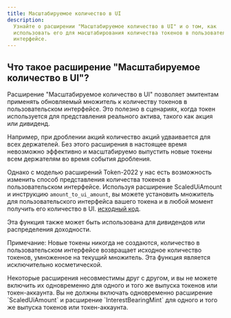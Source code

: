 ```yaml
---
title: Масштабируемое количество в UI
description:
  Узнайте о расширении "Масштабируемое количество в UI" и о том, как
  использовать его для масштабирования количества токенов в пользовательском
  интерфейсе.
---
```


## Что такое расширение "Масштабируемое количество в UI"?

Расширение "Масштабируемое количество в UI" позволяет эмитентам применять
обновляемый множитель к количеству токенов в пользовательском интерфейсе. Это
полезно в сценариях, когда токен используется для представления реального
актива, такого как акция или дивиденд.

Например, при дроблении акций количество акций удваивается для всех держателей.
Без этого расширения в настоящее время невозможно эффективно и масштабируемо
выпустить новые токены всем держателям во время события дробления.

Однако с моделью расширений Token-2022 у нас есть возможность изменить способ
представления количества токенов в пользовательском интерфейсе. Используя
расширение ScaledUiAmount и инструкцию `amount_to_ui_amount`, вы можете
установить множитель для пользовательского интерфейса вашего токена и в любой
момент получить его количество в UI.
[исходный код](https://github.com/solana-program/token-2022/tree/main/program/src/extension/scaled_ui_amount).

Эта функция также может быть использована для дивидендов или распределения
доходности.

Примечание: Новые токены никогда не создаются, количество в пользовательском
интерфейсе возвращает исходное количество токенов, умноженное на текущий
множитель. Эта функция является исключительно косметической.

<Callout type="info">
  Некоторые расширения несовместимы друг с другом, и вы не можете включить их
  одновременно для одного и того же выпуска токенов или токен-аккаунта. Вы не
  должны включать одновременно расширение `ScaledUiAmount` и расширение
  `InterestBearingMint` для одного и того же выпуска токенов или токен-аккаунта.
</Callout>
